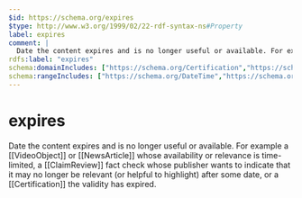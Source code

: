 ```yaml
---
$id: https://schema.org/expires
$type: http://www.w3.org/1999/02/22-rdf-syntax-ns#Property
label: expires
comment: |
  Date the content expires and is no longer useful or available. For example a [[VideoObject]] or [[NewsArticle]] whose availability or relevance is time-limited, a [[ClaimReview]] fact check whose publisher wants to indicate that it may no longer be relevant (or helpful to highlight) after some date, or a [[Certification]] the validity has expired.
rdfs:label: "expires"
schema:domainIncludes: ["https://schema.org/Certification","https://schema.org/CreativeWork"]
schema:rangeIncludes: ["https://schema.org/DateTime","https://schema.org/Date"]
---
```


# expires

Date the content expires and is no longer useful or available. For example a [[VideoObject]] or [[NewsArticle]] whose availability or relevance is time-limited, a [[ClaimReview]] fact check whose publisher wants to indicate that it may no longer be relevant (or helpful to highlight) after some date, or a [[Certification]] the validity has expired.

